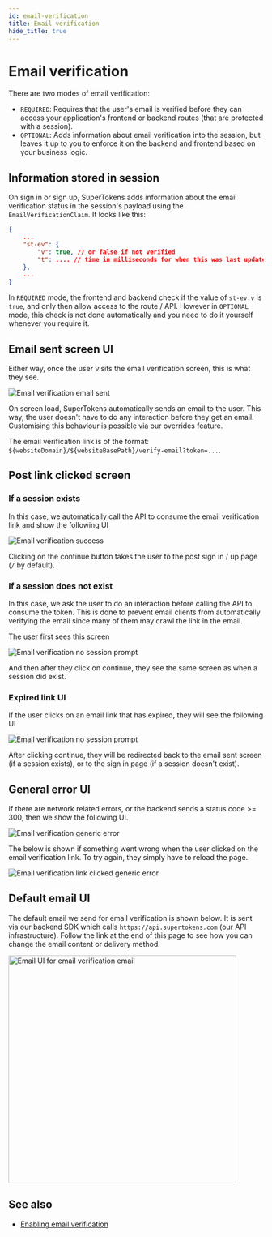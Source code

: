 ```yaml
---
id: email-verification
title: Email verification
hide_title: true
---
```


<!-- COPY DOCS -->
<!-- ./thirdpartyemailpassword/pre-built-ui/further-reading/email-verification.mdx -->

# Email verification

There are two modes of email verification:
- `REQUIRED`: Requires that the user's email is verified before they can access your application's frontend or backend routes (that are protected with a session).
- `OPTIONAL`: Adds information about email verification into the session, but leaves it up to you to enforce it on the backend and frontend based on your business logic.

## Information stored in session

On sign in or sign up, SuperTokens adds information about the email verification status in the session's payload using the `EmailVerificationClaim`. It looks like this:

```json
{
    ...
    "st-ev": {
        "v": true, // or false if not verified
        "t": .... // time in milliseconds for when this was last updated in the session
    },
    ...
}
```

In `REQUIRED` mode, the frontend and backend check if the value of `st-ev.v` is `true`, and only then allow access to the route / API. However in `OPTIONAL` mode, this check is not done automatically and you need to do it yourself whenever you require it.

## Email sent screen UI

Either way, once the user visits the email verification screen, this is what they see.

<img src="/img/email-verification-send-email.png" alt="Email verification email sent" />

On screen load, SuperTokens automatically sends an email to the user. This way, the user doesn't have to do any interaction before they get an email. Customising this behaviour is possible via our overrides feature.

The email verification link is of the format: `${websiteDomain}/${websiteBasePath}/verify-email?token=...`.

## Post link clicked screen

### If a session exists
In this case, we automatically call the API to consume the email verification link and show the following UI

<img src="/img/email-verification-success.png" alt="Email verification success" />

Clicking on the continue button takes the user to the post sign in / up page (`/` by default).

### If a session does not exist
In this case, we ask the user to do an interaction before calling the API to consume the token. This is done to prevent email clients from automatically verifying the email since many of them may crawl the link in the email.

The user first sees this screen

<img src="/img/email-verification-clicked-no-session.png" alt="Email verification no session prompt" />

And then after they click on continue, they see the same screen as when a session did exist.

### Expired link UI

If the user clicks on an email link that has expired, they will see the following UI

<img src="/img/email-verification-link-expired.png" alt="Email verification no session prompt" />

After clicking continue, they will be redirected back to the email sent screen (if a session exists), or to the sign in page (if a session doesn't exist).

## General error UI
If there are network related errors, or the backend sends a status code >= 300, then we show the following UI.

<img src="/img/email-verification-send-email-generic-error.png" alt="Email verification generic error" />

The below is shown if something went wrong when the user clicked on the email verification link. To try again, they simply have to reload the page.

<img src="/img/email-verification-link-generic-error.png" alt="Email verification link clicked generic error" />

## Default email UI
The default email we send for email verification is shown below. It is sent via our backend SDK which calls `https://api.supertokens.com` (our API infrastructure). Follow the link at the end of this page to see how you can change the email content or delivery method.

<img alt="Email UI for email verification email" width="450px" src="/img/emailpassword/email-verify-email.png" />


## See also

- [Enabling email verification](../enable-email-verification)
